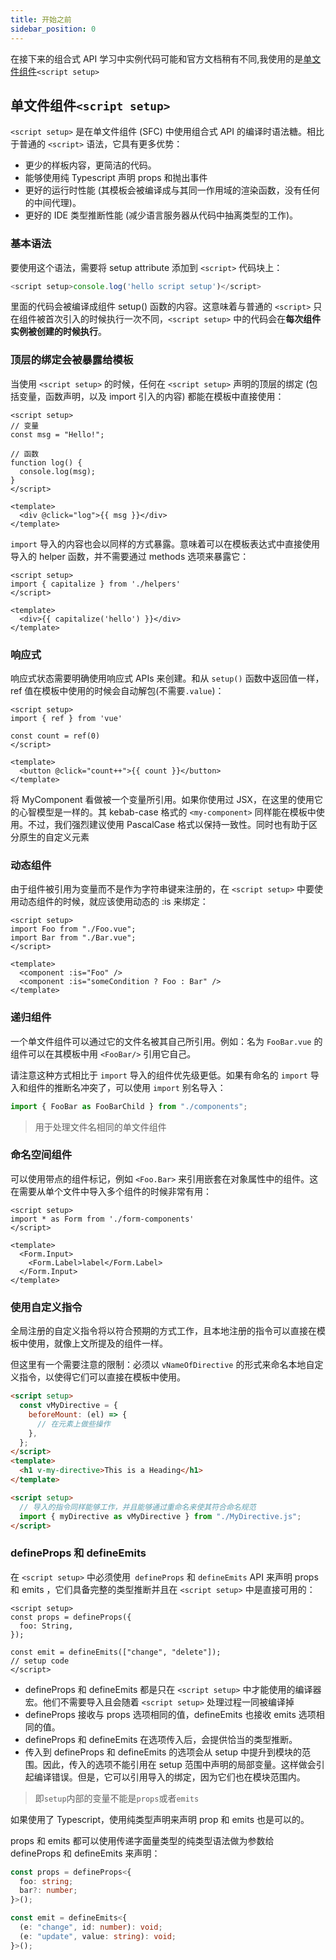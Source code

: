 ```yaml
---
title: 开始之前
sidebar_position: 0
---
```



<AuthorInfo />

在接下来的组合式 API 学习中实例代码可能和官方文档稍有不同,我使用的是[单文件组件](https://v3.cn.vuejs.org/api/sfc-script-setup.html#%E5%9F%BA%E6%9C%AC%E8%AF%AD%E6%B3%95)`<script setup>`

## 单文件组件`<script setup>`

`<script setup>` 是在单文件组件 (SFC) 中使用组合式 API 的编译时语法糖。相比于普通的 `<script>` 语法，它具有更多优势：

- 更少的样板内容，更简洁的代码。
- 能够使用纯 Typescript 声明 props 和抛出事件
- 更好的运行时性能 (其模板会被编译成与其同一作用域的渲染函数，没有任何的中间代理)。
- 更好的 IDE 类型推断性能 (减少语言服务器从代码中抽离类型的工作)。

### 基本语法

要使用这个语法，需要将 setup attribute 添加到 `<script>` 代码块上：

```js
<script setup>console.log('hello script setup')</script>
```

里面的代码会被编译成组件 setup() 函数的内容。这意味着与普通的 `<script>` 只在组件被首次引入的时候执行一次不同，`<script setup>` 中的代码会在**每次组件实例被创建的时候执行**。

### 顶层的绑定会被暴露给模板

当使用 `<script setup>` 的时候，任何在 `<script setup>` 声明的顶层的绑定 (包括变量，函数声明，以及 import 引入的内容) 都能在模板中直接使用：

```vue
<script setup>
// 变量
const msg = "Hello!";

// 函数
function log() {
  console.log(msg);
}
</script>

<template>
  <div @click="log">{{ msg }}</div>
</template>
```

`import` 导入的内容也会以同样的方式暴露。意味着可以在模板表达式中直接使用导入的 helper 函数，并不需要通过 methods 选项来暴露它：

```Vue
<script setup>
import { capitalize } from './helpers'
</script>

<template>
  <div>{{ capitalize('hello') }}</div>
</template>
```

### 响应式

响应式状态需要明确使用响应式 APIs 来创建。和从 `setup()` 函数中返回值一样，ref 值在模板中使用的时候会自动解包(不需要`.value`)：

```Vue
<script setup>
import { ref } from 'vue'

const count = ref(0)
</script>

<template>
  <button @click="count++">{{ count }}</button>
</template>
```

将 MyComponent 看做被一个变量所引用。如果你使用过 JSX，在这里的使用它的心智模型是一样的。其 kebab-case 格式的 `<my-component>` 同样能在模板中使用。不过，我们强烈建议使用 PascalCase 格式以保持一致性。同时也有助于区分原生的自定义元素

### 动态组件

由于组件被引用为变量而不是作为字符串键来注册的，在 `<script setup>` 中要使用动态组件的时候，就应该使用动态的 :is 来绑定：

```vue
<script setup>
import Foo from "./Foo.vue";
import Bar from "./Bar.vue";
</script>

<template>
  <component :is="Foo" />
  <component :is="someCondition ? Foo : Bar" />
</template>
```

### 递归组件

一个单文件组件可以通过它的文件名被其自己所引用。例如：名为 `FooBar.vue` 的组件可以在其模板中用 `<FooBar/>` 引用它自己。

请注意这种方式相比于 `import` 导入的组件优先级更低。如果有命名的 `import` 导入和组件的推断名冲突了，可以使用 `import` 别名导入：

```js
import { FooBar as FooBarChild } from "./components";
```

> 用于处理文件名相同的单文件组件

### 命名空间组件

可以使用带点的组件标记，例如 `<Foo.Bar>` 来引用嵌套在对象属性中的组件。这在需要从单个文件中导入多个组件的时候非常有用：

```Vue
<script setup>
import * as Form from './form-components'
</script>

<template>
  <Form.Input>
    <Form.Label>label</Form.Label>
  </Form.Input>
</template>
```

### 使用自定义指令

全局注册的自定义指令将以符合预期的方式工作，且本地注册的指令可以直接在模板中使用，就像上文所提及的组件一样。

但这里有一个需要注意的限制：必须以 `vNameOfDirective` 的形式来命名本地自定义指令，以使得它们可以直接在模板中使用。

```html
<script setup>
  const vMyDirective = {
    beforeMount: (el) => {
      // 在元素上做些操作
    },
  };
</script>
<template>
  <h1 v-my-directive>This is a Heading</h1>
</template>
```

```html
<script setup>
  // 导入的指令同样能够工作，并且能够通过重命名来使其符合命名规范
  import { myDirective as vMyDirective } from "./MyDirective.js";
</script>
```

### defineProps 和 defineEmits

在 `<script setup>` 中必须使用` defineProps` 和 `defineEmits` API 来声明 props 和 emits ，它们具备完整的类型推断并且在 `<script setup>` 中是直接可用的：

```vue
<script setup>
const props = defineProps({
  foo: String,
});

const emit = defineEmits(["change", "delete"]);
// setup code
</script>
```

- defineProps 和 defineEmits 都是只在 `<script setup>` 中才能使用的编译器宏。他们不需要导入且会随着 `<script setup>` 处理过程一同被编译掉
- defineProps 接收与 props 选项相同的值，defineEmits 也接收 emits 选项相同的值。
- defineProps 和 defineEmits 在选项传入后，会提供恰当的类型推断。
- 传入到 defineProps 和 defineEmits 的选项会从 setup 中提升到模块的范围。因此，传入的选项不能引用在 setup 范围中声明的局部变量。这样做会引起编译错误。但是，它可以引用导入的绑定，因为它们也在模块范围内。

> 即`setup`内部的变量不能是`props`或者`emits`

如果使用了 Typescript，使用纯类型声明来声明 prop 和 emits 也是可以的。

props 和 emits 都可以使用传递字面量类型的纯类型语法做为参数给 defineProps 和 defineEmits 来声明：

```ts
const props = defineProps<{
  foo: string;
  bar?: number;
}>();

const emit = defineEmits<{
  (e: "change", id: number): void;
  (e: "update", value: string): void;
}>();
```
